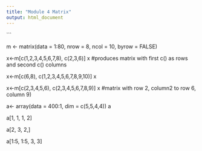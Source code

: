 ```yaml
---
title: "Module 4 Matrix"
output: html_document
---
```


```

m <- matrix(data = 1:80, nrow = 8, ncol = 10, byrow = FALSE)

x<-m[c(1,2,3,4,5,6,7,8), c(2,3,6)]
x
#produces matrix with first c() as rows and second c() columns

x<-m[c(6,8), c(1,2,3,4,5,6,7,8,9,10)]
x

x<-m[c(2,3,4,5,6), c(2,3,4,5,6,7,8,9)]
x
#matrix with row 2, column2 to row 6, column 9)

a<- array(data = 400:1, dim = c(5,5,4,4))
a

a[1, 1, 1, 2]

a[2, 3, 2,]

a[1:5, 1:5, 3, 3]
